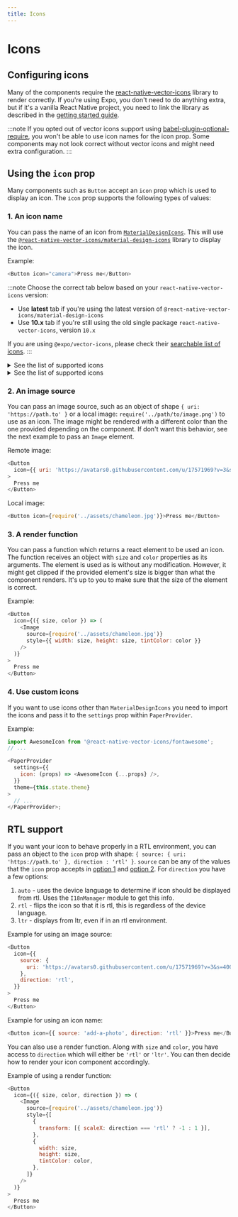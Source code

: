 ```yaml
---
title: Icons
---
```



# Icons

## Configuring icons

Many of the components require the [react-native-vector-icons](https://github.com/oblador/react-native-vector-icons) library to render correctly. If you're using Expo, you don't need to do anything extra, but if it's a vanilla React Native project, you need to link the library as described in the [getting started guide](./01-getting-started.md).

:::note
If you opted out of vector icons support using [babel-plugin-optional-require](https://github.com/satya164/babel-plugin-optional-require), you won't be able to use icon names for the icon prop. Some components may not look correct without vector icons and might need extra configuration.
:::

## Using the `icon` prop

Many components such as `Button` accept an `icon` prop which is used to display an icon. The `icon` prop supports the following types of values:

### 1. An icon name

You can pass the name of an icon from [`MaterialDesignIcons`](https://pictogrammers.com/library/mdi/). This will use the [`@react-native-vector-icons/material-design-icons`](https://github.com/oblador/react-native-vector-icons/tree/master/packages/material-design-icons) library to display the icon.

Example:

```js
<Button icon="camera">Press me</Button>
```

:::note
Choose the correct tab below based on your `react-native-vector-icons` version:

- Use **latest** tab if you're using the latest version of `@react-native-vector-icons/material-design-icons`
- Use **10.x** tab if you're still using the old single package `react-native-vector-icons`, version `10.x`

If you are using `@expo/vector-icons`, please check their [searchable list of icons](https://icons.expo.fyi/).
:::

<Tabs>
  <TabItem value="material-design-icons" label="latest">
    <details>
      <summary>See the list of supported icons</summary>
      <IconsList latest />
    </details>
  </TabItem>
  <TabItem value="material-community-icons" label="10.x">
    <details>
      <summary>See the list of supported icons</summary>
      <IconsList />
    </details>
  </TabItem>
</Tabs>

### 2. An image source

You can pass an image source, such as an object of shape `{ uri: 'https://path.to' }` or a local image: `require('../path/to/image.png')` to use as an icon. The image might be rendered with a different color than the one provided depending on the component. If don't want this behavior, see the next example to pass an `Image` element.

Remote image:

```js
<Button
  icon={{ uri: 'https://avatars0.githubusercontent.com/u/17571969?v=3&s=400' }}
>
  Press me
</Button>
```

Local image:

```js
<Button icon={require('../assets/chameleon.jpg')}>Press me</Button>
```

### 3. A render function

You can pass a function which returns a react element to be used an icon. The function receives an object with `size` and `color` properties as its arguments. The element is used as is without any modification. However, it might get clipped if the provided element's size is bigger than what the component renders. It's up to you to make sure that the size of the element is correct.

Example:

```js
<Button
  icon={({ size, color }) => (
    <Image
      source={require('../assets/chameleon.jpg')}
      style={{ width: size, height: size, tintColor: color }}
    />
  )}
>
  Press me
</Button>
```

### 4. Use custom icons

If you want to use icons other than `MaterialDesignIcons` you need to import the icons and pass it to the `settings` prop within `PaperProvider`.

Example:

```js
import AwesomeIcon from '@react-native-vector-icons/fontawesome';
// ...

<PaperProvider
  settings={{
    icon: (props) => <AwesomeIcon {...props} />,
  }}
  theme={this.state.theme}
>
  // ...
</PaperProvider>;
```

## RTL support

If you want your icon to behave properly in a RTL environment, you can pass an object to the `icon` prop with shape: `{ source: { uri: 'https://path.to' }, direction : 'rtl' }`. `source` can be any of the values that the `icon` prop accepts in [option 1](#1.-an-icon-name) and [option 2](#2.-an-image-source). For `direction` you have a few options:

1. `auto` - uses the device language to determine if icon should be displayed from rtl. Uses the `I18nManager` module to get this info.
2. `rtl` - flips the icon so that it is rtl, this is regardless of the device language.
3. `ltr` - displays from ltr, even if in an rtl environment.

Example for using an image source:

```js
<Button
  icon={{
    source: {
      uri: 'https://avatars0.githubusercontent.com/u/17571969?v=3&s=400',
    },
    direction: 'rtl',
  }}
>
  Press me
</Button>
```

Example for using an icon name:

```js
<Button icon={{ source: 'add-a-photo', direction: 'rtl' }}>Press me</Button>
```

You can also use a render function. Along with `size` and `color`, you have access to `direction` which will either be `'rtl'` or `'ltr'`. You can then decide how to render your icon component accordingly.

Example of using a render function:

```js
<Button
  icon={({ size, color, direction }) => (
    <Image
      source={require('../assets/chameleon.jpg')}
      style={[
        {
          transform: [{ scaleX: direction === 'rtl' ? -1 : 1 }],
        },
        {
          width: size,
          height: size,
          tintColor: color,
        },
      ]}
    />
  )}
>
  Press me
</Button>
```
